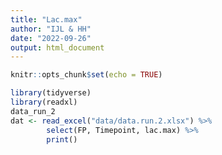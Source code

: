 ```yaml
---
title: "Lac.max"
author: "IJL & HH"
date: "2022-09-26"
output: html_document
---
```


```r
knitr::opts_chunk$set(echo = TRUE)

library(tidyverse)
library(readxl)
data_run_2
dat <- read_excel("data/data.run.2.xlsx") %>%
        select(FP, Timepoint, lac.max) %>%
        print()
```

